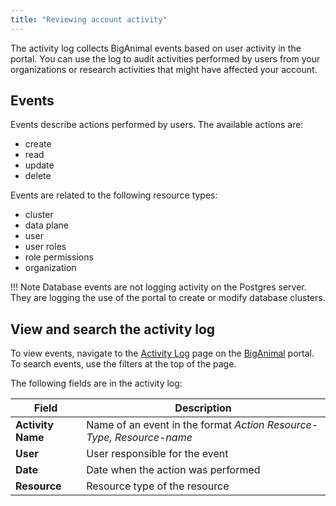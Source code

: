 ```yaml
---
title: "Reviewing account activity"
---
```

The activity log collects BigAnimal events based on user activity in the portal. You can use the log to audit activities performed by users from your organizations or research activities that might have affected your account.

## Events

Events describe actions performed by users. The available actions are:
* create
* read
* update
* delete

Events are related to the following resource types:
* cluster
* data plane
* user
* user roles
* role permissions
* organization

!!! Note
    Database events are not logging activity on the Postgres server. They are logging the use of the portal to create or modify database clusters.

## View and search the activity log

To view events, navigate to the [Activity Log](https://portal.biganimal.com/activityLog) page on the [BigAnimal](https://portal.biganimal.com) portal. To search events, use the filters at the top of the page.

The following fields are in the activity log:

| Field                | Description                                                                  |
| ---------------------| ---------------------------------------------------------------------------- |
| **Activity Name**    | Name of an event in the format _Action Resource-Type, Resource-name_           |
| **User**             | User responsible for the event                                               |
| **Date**             | Date when the action was performed                                           |
| **Resource**         | Resource type of the resource                                                |

